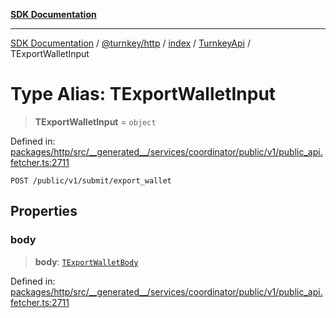 [**SDK Documentation**](../../../../../../README.mdx)

***

[SDK Documentation](../../../../../../packages.mdx) / [@turnkey/http](../../../../README.mdx) / [index](../../../README.mdx) / [TurnkeyApi](../README.mdx) / TExportWalletInput

# Type Alias: TExportWalletInput

> **TExportWalletInput** = `object`

Defined in: [packages/http/src/\_\_generated\_\_/services/coordinator/public/v1/public\_api.fetcher.ts:2711](https://github.com/tkhq/sdk/blob/fd49bfe86475c8603b3eb385aa101efa36fa32fc/packages/http/src/__generated__/services/coordinator/public/v1/public_api.fetcher.ts#L2711)

`POST /public/v1/submit/export_wallet`

## Properties

### body

> **body**: [`TExportWalletBody`](TExportWalletBody.mdx)

Defined in: [packages/http/src/\_\_generated\_\_/services/coordinator/public/v1/public\_api.fetcher.ts:2711](https://github.com/tkhq/sdk/blob/fd49bfe86475c8603b3eb385aa101efa36fa32fc/packages/http/src/__generated__/services/coordinator/public/v1/public_api.fetcher.ts#L2711)
